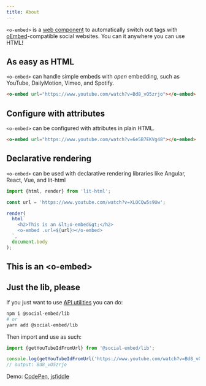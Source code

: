 ```yaml
---
title: About
---
```


`<o-embed>` is a [web component] to automatically switch out tags with
[oEmbed]-compatible social websites. You can it anywhere you can use HTML!

[web component]: https://developer.mozilla.org/en-US/docs/Web/Web_Components
[oembed]: https://oembed.com/

## As easy as HTML

`<o-embed>` can handle simple embeds with _open_ embedding, such as YouTube, DailyMotion,
Vimeo, and Spotify.

```html
<o-embed url="https://www.youtube.com/watch?v=Bd8_vO5zrjo"></o-embed>
```

<o-embed url="https://www.youtube.com/watch?v=Bd8_vO5zrjo"></o-embed>

## Configure with attributes

`<o-embed>` can be configured with attributes in plain HTML.

```html
<o-embed url="https://www.youtube.com/watch?v=6e5B7EKVg48"></o-embed>
```

<o-embed url="https://www.youtube.com/watch?v=6e5B7EKVg48"></o-embed>

## Declarative rendering

`<o-embed>` can be used with declarative rendering libraries like Angular, React, Vue, and lit-html

```js
import {html, render} from 'lit-html';

const url = 'https://www.youtube.com/watch?v=XLOCQw5s9Uw';

render(
  html`
    <h2>This is an &lt;o-embed&gt;</h2>
    <o-embed .url=${url}></o-embed>
  `,
  document.body
);
```

<h2>This is an &lt;o-embed&gt;</h2>
<o-embed url="https://www.youtube.com/watch?v=XLOCQw5s9Uw"></o-embed>

## Just the lib, please

If you just want to use [API utilities](/api/) you can do:

```bash
npm i @social-embed/lib
# or
yarn add @social-embed/lib
```

Then import and use as such:

```typescript
import {getYouTubeIdFromUrl} from '@social-embed/lib';

console.log(getYouTubeIdFromUrl('https://www.youtube.com/watch?v=Bd8_vO5zrjo'));
// output: Bd8_vO5zrjo
```

Demo: [CodePen](https://codepen.io/attachment/pen/VwPPrNq),
[jsfiddle](https://jsfiddle.net/gitpull/pcLagbsm/)
